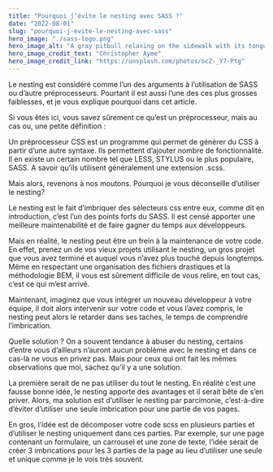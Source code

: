 ```yaml
---
title: "Pourquoi j’évite le nesting avec SASS ?"
date: "2022-08-01"
slug: "pourquoi-j-evite-le-nesting-avec-sass"
hero_image: "./sass-logo.png"
hero_image_alt: "A gray pitbull relaxing on the sidewalk with its tongue hanging out"
hero_image_credit_text: "Christopher Ayme"
hero_image_credit_link: "https://unsplash.com/photos/ocZ-_Y7-Ptg"
---
```


Le nesting est considéré comme l’un des arguments à l’utilisation de SASS ou d’autre préprocesseurs. Pourtant il est aussi l’une des ces plus grosses faiblesses, et je vous explique pourquoi dans cet article.

Si vous êtes ici, vous savez sûrement ce qu’est un préprocesseur, mais au cas ou, une petite définition :

Un préprocesseur CSS est un programme qui permet de générer du CSS à partir d’une autre syntaxe. Ils permettent d’ajouter nombre de fonctionnalité. Il en existe un certain nombre tel que LESS, STYLUS ou le plus populaire, SASS. A savoir qu’ils utilisent généralement une extension .scss.

Mais alors, revenons à nos moutons. Pourquoi je vous déconseille d’utiliser le nesting?

Le nesting est le fait d’imbriquer des sélecteurs css entre eux, comme dit en introduction, c’est l’un des points forts du SASS. Il est censé apporter une meilleure maintenabilité et de faire gagner du temps aux développeurs.

Mais en réalité, le nesting peut être un frein à la maintenance de votre code. En effet, prenez un de vos vieux projets utilisant le nesting, un gros projet que vous avez terminé et auquel vous n’avez plus touché depuis longtemps. Même en respectant une organisation des fichiers drastiques et la méthodologie BEM, il vous est sûrement difficile de vous relire, en tout cas, c’est ce qui m’est arrivé.

Maintenant, imaginez que vous intégrer un nouveau développeur à votre équipe, il doit alors intervenir sur votre code et vous l’avez compris, le nesting peut alors le retarder dans ses taches, le temps de comprendre l’imbrication.

Quelle solution ?
On a souvent tendance à abuser du nesting, certains d’entre vous d’ailleurs n’auront aucun problème avec le nesting et dans ce cas-là ne vous en privez pas. Mais pour ceux qui ont fait les mêmes observations que moi, sachez qu’il y a une solution.

La première serait de ne pas utiliser du tout le nesting. En réalité c’est une fausse bonne idée, le nesting apporte des avantages et il serait bête de s’en priver. Alors, ma solution est d’utiliser le nesting par parcimonie, c’est-à-dire d’éviter d’utiliser une seule imbrication pour une partie de vos pages.

En gros, l’idée est de décomposer votre code scss en plusieurs parties et d’utiliser le nesting uniquement dans ces parties. Par exemple, sur une page contenant un formulaire, un carrousel et une zone de texte, l’idée serait de créer 3 imbrications pour les 3 parties de la page au lieu d’utiliser une seule et unique comme je le vois très souvent.

